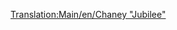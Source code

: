 [[Translation:Main/en/Chaney "Jubilee"]]{{en/-}}{{Template:Trains
|Image=[[File:en/Chaneyjubilee.png]]
|Cost=£15,234 ($30.468)
|Speed=112 km/h (70 mph)
|Weight=131 t
|Power=1,000 hp (746 kW)
|Annual=£1,968 ($3.936)
|Designed=1934
|Lifespan=21
|Capacity=N/A
|Description=The mid-range starting locomotive in TTD Temperate.  Not as cheap to run as the Kirby Paul Tank, and not as fast or powerful as the Ginzu A4.  But still useful if you want a balance.
|Real-life=This is the [http://en.wikipedia.org/wiki/LMS_Jubilee_Class LMS Stanier "Jubilee"], a locomotive created for secondary express passenger duties. A possible Real-Life Equivalent could be the "Jubilee Class"
}}